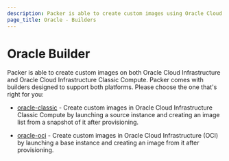 ```yaml
---
description: Packer is able to create custom images using Oracle Cloud Infrastructure.
page_title: Oracle - Builders
---
```


# Oracle Builder

Packer is able to create custom images on both Oracle Cloud Infrastructure and
Oracle Cloud Infrastructure Classic Compute. Packer comes with builders
designed to support both platforms. Please choose the one that's right for you:

- [oracle-classic](/docs/builders/oracle-classic) - Create custom images
  in Oracle Cloud Infrastructure Classic Compute by launching a source
  instance and creating an image list from a snapshot of it after
  provisioning.

- [oracle-oci](/docs/builders/oracle-oci) - Create custom images in
  Oracle Cloud Infrastructure (OCI) by launching a base instance and creating
  an image from it after provisioning.
